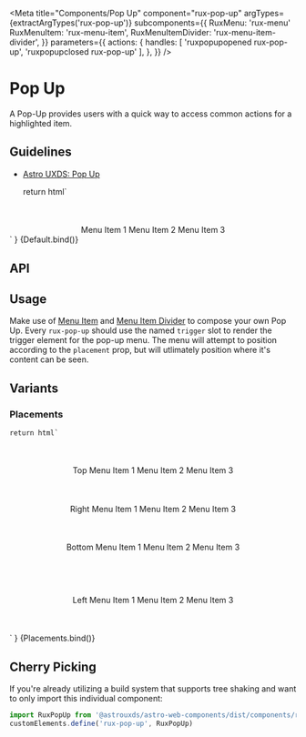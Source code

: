 
<Meta
    title="Components/Pop Up"
    component="rux-pop-up"
    argTypes={extractArgTypes('rux-pop-up')}
    subcomponents={{
        RuxMenu: 'rux-menu'
        RuxMenuItem: 'rux-menu-item',
        RuxMenuItemDivider: 'rux-menu-item-divider',
    }}
    parameters={{
        actions: {
            handles: [
                'ruxpopupopened rux-pop-up',
                'ruxpopupclosed rux-pop-up'
            ],
        },
    }}
/>

# Pop Up

A Pop-Up provides users with a quick way to access common actions for a highlighted item.

## Guidelines

-   [Astro UXDS: Pop Up](http://www.astrouxds.com/library/pop-up)

    return html`
<div style="display: flex; width: 100%; justify-content: center; margin-top: 10%;">
    <rux-pop-up open=${args.open} placement=${args.placement}>
        <rux-icon icon="apps" slot="trigger"></rux-icon>
        <rux-menu>
            <rux-menu-item value="1">Menu Item 1</rux-menu-item>
            <rux-menu-item value="2">Menu Item 2</rux-menu-item>
            <rux-menu-item value="3">Menu Item 3</rux-menu-item>
        </rux-menu>
    </rux-pop-up>
</div>
`
}

<Canvas>
    <Story
        args={{
            open: true,
            placement: 'bottom'
        }}
        name="Default"
    >
        {Default.bind()}
    </Story>
</Canvas>

## API

<ArgsTable of="rux-pop-up" />

## Usage

Make use of [Menu Item](?path=/docs/components-pop-up-item--default-story) and [Menu Item Divider](?path=/docs/components-pop-up-item-divider--default-story) to compose your own Pop Up.
Every `rux-pop-up` should use the named `trigger` slot to render the trigger element for the pop-up menu.
The menu will attempt to position according to the `placement` prop, but will utlimately position where it's content 
can be seen.

## Variants

### Placements

    return html`
<div style="display: flex; width: 100%; justify-content: center; margin-bottom: 10%; margin-top: 10%;">
    <rux-pop-up placement="top" open>
        <rux-button slot="trigger">Top</rux-button>
        <rux-menu>
            <rux-menu-item value="1">Menu Item 1</rux-menu-item>
            <rux-menu-item value="2">Menu Item 2</rux-menu-item>
            <rux-menu-item value="3">Menu Item 3</rux-menu-item>
        </rux-menu>
    </rux-pop-up>
</div>
<div style="display: flex; width: 100%; justify-content: center; margin-bottom: 10%">
    <rux-pop-up placement="right" open>
        <rux-button slot="trigger">Right</rux-button>
        <rux-menu>
            <rux-menu-item value="1">Menu Item 1</rux-menu-item>
            <rux-menu-item value="2">Menu Item 2</rux-menu-item>
            <rux-menu-item value="3">Menu Item 3</rux-menu-item>
        </rux-menu>
    </rux-pop-up>
</div>
<div style="display: flex; width: 100%; justify-content: center; margin-bottom: 15%">
    <rux-pop-up placement="bottom" open>
        <rux-button slot="trigger">Bottom</rux-button>
        <rux-menu>
            <rux-menu-item value="1">Menu Item 1</rux-menu-item>
            <rux-menu-item value="2">Menu Item 2</rux-menu-item>
            <rux-menu-item value="3">Menu Item 3</rux-menu-item>
        </rux-menu>
    </rux-pop-up>
</div>
<div style="display: flex; width: 100%; justify-content: center; margin-bottom: 10%">
    <rux-pop-up placement="left" open>
        <rux-button slot="trigger">Left</rux-button>
        <rux-menu>
            <rux-menu-item value="1">Menu Item 1</rux-menu-item>
            <rux-menu-item value="2">Menu Item 2</rux-menu-item>
            <rux-menu-item value="3">Menu Item 3</rux-menu-item>
        </rux-menu>
    </rux-pop-up>
</div>
`
}

<Canvas>
    <Story
        name="Placements"
        argTypes={{
            placement: { table: {disable: true}},
            open: { table: {disable: true }},
        }}
    >
        {Placements.bind()}
    </Story>
</Canvas>

## Cherry Picking

If you're already utilizing a build system that supports tree shaking and want to only import this individual component:

```js
import RuxPopUp from '@astrouxds/astro-web-components/dist/components/rux-pop-up.js'
customElements.define('rux-pop-up', RuxPopUp)
```
